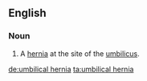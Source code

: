 ==English==
{{wikipedia}}
===Noun===
{{en-noun|head=[[umbilical]] [[hernia]]}}

# {{context|pathology}} A [[hernia]] at the site of the [[umbilicus]].

[[de:umbilical hernia]]
[[ta:umbilical hernia]]
